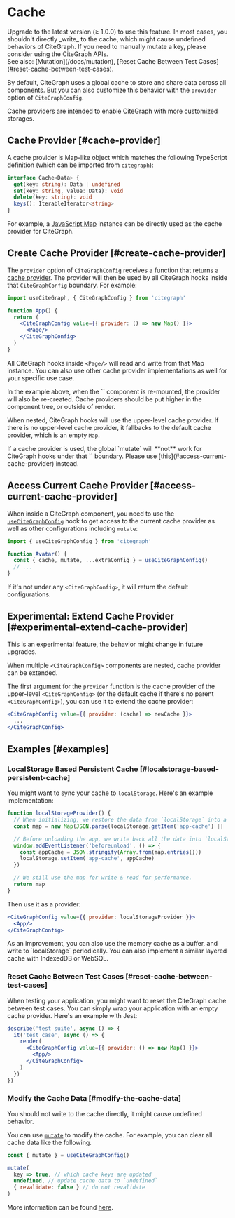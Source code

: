 
# Cache

<Callout>
  Upgrade to the latest version (≥ 1.0.0) to use this feature.
</Callout>

<Callout emoji="⚠️">
  In most cases, you shouldn't directly _write_ to the cache, which might cause undefined behaviors of CiteGraph. If you need to manually mutate a key, please consider using the CiteGraph APIs.<br/>
  See also: [Mutation](/docs/mutation), [Reset Cache Between Test Cases](#reset-cache-between-test-cases).
</Callout>

By default, CiteGraph uses a global cache to store and share data across all components. But you can also customize this behavior with the `provider` option of `CiteGraphConfig`.

Cache providers are intended to enable CiteGraph with more customized storages.

## Cache Provider [#cache-provider]

A cache provider is Map-like object which matches the following TypeScript definition (which can be imported from `citegraph`):

```typescript
interface Cache<Data> {
  get(key: string): Data | undefined
  set(key: string, value: Data): void
  delete(key: string): void
  keys(): IterableIterator<string>
}
```

For example, a [JavaScript Map](https://developer.mozilla.org/en-US/docs/Web/JavaScript/Reference/Global_Objects/Map) instance can be directly used as the cache provider for CiteGraph.

## Create Cache Provider [#create-cache-provider]

The `provider` option of `CiteGraphConfig` receives a function that returns a [cache provider](#cache-provider). The provider will then be used by all CiteGraph hooks inside that `CiteGraphConfig` boundary. For example:

```jsx
import useCiteGraph, { CiteGraphConfig } from 'citegraph'

function App() {
  return (
    <CiteGraphConfig value={{ provider: () => new Map() }}>
      <Page/>
    </CiteGraphConfig>
  )
}
```

All CiteGraph hooks inside `<Page/>` will read and write from that Map instance. You can also use other cache provider implementations as well for your specific use case.

<Callout>
  In the example above, when the `<App/>` component is re-mounted, the provider will also be re-created. Cache providers should be put higher in the component tree, or outside of render.
</Callout>


<div className="my-8">
  <Cache/>
</div>

When nested, CiteGraph hooks will use the upper-level cache provider. If there is no upper-level cache provider, it fallbacks to the default cache provider, which is an empty `Map`.

<Callout emoji="⚠️">
   If a cache provider is used, the global `mutate` will **not** work for CiteGraph hooks under that `<CiteGraphConfig>` boundary. Please use [this](#access-current-cache-provider) instead.
</Callout>

## Access Current Cache Provider [#access-current-cache-provider]

When inside a CiteGraph component, you need to use the [`useCiteGraphConfig`](/docs/global-configuration#access-to-global-configurations) hook to get access to the current cache provider as well as other configurations including `mutate`:

```jsx
import { useCiteGraphConfig } from 'citegraph'

function Avatar() {
  const { cache, mutate, ...extraConfig } = useCiteGraphConfig()
  // ...
}
```

If it's not under any `<CiteGraphConfig>`, it will return the default configurations.

## Experimental: Extend Cache Provider [#experimental-extend-cache-provider]

<Callout emoji="🧪">
   This is an experimental feature, the behavior might change in future upgrades.
</Callout>

When multiple `<CiteGraphConfig>` components are nested, cache provider can be extended.

The first argument for the `provider` function is the cache provider of the upper-level `<CiteGraphConfig>` (or the default cache if there's no parent `<CiteGraphConfig>`), you can use it to extend the cache provider:

```jsx
<CiteGraphConfig value={{ provider: (cache) => newCache }}>
  ...
</CiteGraphConfig>
```

## Examples [#examples]

### LocalStorage Based Persistent Cache [#localstorage-based-persistent-cache]

You might want to sync your cache to `localStorage`. Here's an example implementation:

```jsx
function localStorageProvider() {
  // When initializing, we restore the data from `localStorage` into a map.
  const map = new Map(JSON.parse(localStorage.getItem('app-cache') || '[]'))

  // Before unloading the app, we write back all the data into `localStorage`.
  window.addEventListener('beforeunload', () => {
    const appCache = JSON.stringify(Array.from(map.entries()))
    localStorage.setItem('app-cache', appCache)
  })

  // We still use the map for write & read for performance.
  return map
}
```

Then use it as a provider:

```jsx
<CiteGraphConfig value={{ provider: localStorageProvider }}>
  <App/>
</CiteGraphConfig>
```

<Callout>
  As an improvement, you can also use the memory cache as a buffer, and write to `localStorage` periodically. You can also implement a similar layered cache with IndexedDB or WebSQL.
</Callout>

### Reset Cache Between Test Cases [#reset-cache-between-test-cases]

When testing your application, you might want to reset the CiteGraph cache between test cases. You can simply wrap your application with an empty cache provider. Here's an example with Jest:

```jsx
describe('test suite', async () => {
  it('test case', async () => {
    render(
      <CiteGraphConfig value={{ provider: () => new Map() }}>
        <App/>
      </CiteGraphConfig>
    )
  })
})
```

### Modify the Cache Data [#modify-the-cache-data]

<Callout emoji="🚨" type="error">
  You should not write to the cache directly, it might cause undefined behavior.
</Callout>

You can use [`mutate`](/docs/mutation) to modify the cache. For example, you can clear all cache data like the following.

```jsx
const { mutate } = useCiteGraphConfig()

mutate(
  key => true, // which cache keys are updated
  undefined, // update cache data to `undefined`
  { revalidate: false } // do not revalidate
)
```

More information can be found [here](/docs/arguments#multiple-arguments).
